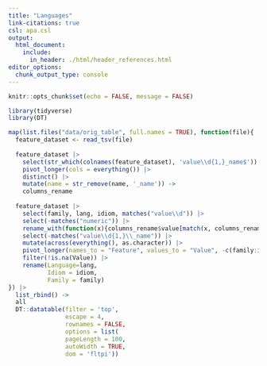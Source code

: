 ```yaml
---
title: "Languages"
link-citations: true
csl: apa.csl
output:
  html_document:
    include:
      in_header: ./html/header_references.html
editor_options: 
  chunk_output_type: console
---
```


```r
knitr::opts_chunk$set(echo = FALSE, message = FALSE)

library(tidyverse)
library(DT)
```


```r
map(list.files("data/orig_table", full.names = TRUE), function(file){
  feature_dataset <- read_tsv(file)
  
  feature_dataset |> 
    select(str_which(colnames(feature_dataset), 'value\\d{1,}_name$')) |> 
    pivot_longer(cols = everything()) |> 
    distinct() |>  
    mutate(name = str_remove(name, '_name')) ->
    columns_rename
  
  feature_dataset |> 
    select(family, lang, idiom, matches("value\\d")) |> 
    select(-matches("numeric")) |> 
    rename_with(function(x){columns_rename$value[match(x, columns_rename$name)]}, matches('value\\d{1,}$')) |> 
    select(-matches("value\\d{1,}\\_name")) |> 
    mutate(across(everything(), as.character)) |> 
    pivot_longer(names_to = "Feature", values_to = "Value", -c(family:idiom)) |> 
    filter(!is.na(Value)) |> 
    rename(Language=lang, 
           Idiom = idiom,
           Family = family)
}) |> 
  list_rbind() ->
  all
  DT::datatable(filter = 'top', 
                escape = 4, 
                rownames = FALSE,
                options = list(
                pageLength = 100, 
                autoWidth = TRUE,
                dom = 'fltpi'))
```


